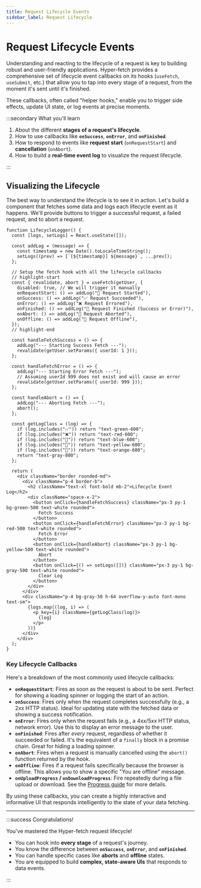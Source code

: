 ```yaml
---
title: Request Lifecycle Events
sidebar_label: Request Lifecycle
---
```


# Request Lifecycle Events

Understanding and reacting to the lifecycle of a request is key to building robust and user-friendly applications.
Hyper-fetch provides a comprehensive set of lifecycle event callbacks on its hooks (`useFetch`, `useSubmit`, etc.) that
allow you to tap into every stage of a request, from the moment it's sent until it's finished.

These callbacks, often called "helper hooks," enable you to trigger side effects, update UI state, or log events at
precise moments.

:::secondary What you'll learn

1.  About the different **stages of a request's lifecycle**.
2.  How to use callbacks like **`onSuccess`**, **`onError`**, and **`onFinished`**.
3.  How to respond to events like **request start** (`onRequestStart`) and **cancellation** (`onAbort`).
4.  How to build a **real-time event log** to visualize the request lifecycle.

:::

## Visualizing the Lifecycle

The best way to understand the lifecycle is to see it in action. Let's build a component that fetches some data and logs
each lifecycle event as it happens. We'll provide buttons to trigger a successful request, a failed request, and to
abort a request.

```tsx live
function LifecycleLogger() {
  const [logs, setLogs] = React.useState([]);

  const addLog = (message) => {
    const timestamp = new Date().toLocaleTimeString();
    setLogs((prev) => [`[${timestamp}] ${message}`, ...prev]);
  };

  // Setup the fetch hook with all the lifecycle callbacks
  // highlight-start
  const { revalidate, abort } = useFetch(getUser, {
    disabled: true, // We will trigger it manually
    onRequestStart: () => addLog("🚀 Request Started"),
    onSuccess: () => addLog("✅ Request Succeeded"),
    onError: () => addLog("❌ Request Errored"),
    onFinished: () => addLog("🏁 Request Finished (Success or Error)"),
    onAbort: () => addLog("🛑 Request Aborted"),
    onOffline: () => addLog("🔌 Request Offline"),
  });
  // highlight-end

  const handleFetchSuccess = () => {
    addLog("--- Starting Success Fetch ---");
    revalidate(getUser.setParams({ userId: 1 }));
  };

  const handleFetchError = () => {
    addLog("--- Starting Error Fetch ---");
    // Assuming userId 999 does not exist and will cause an error
    revalidate(getUser.setParams({ userId: 999 }));
  };

  const handleAbort = () => {
    addLog("--- Aborting Fetch ---");
    abort();
  };

  const getLogClass = (log) => {
    if (log.includes("✅")) return "text-green-600";
    if (log.includes("❌")) return "text-red-600";
    if (log.includes("🚀")) return "text-blue-600";
    if (log.includes("🛑")) return "text-yellow-600";
    if (log.includes("🔌")) return "text-orange-600";
    return "text-gray-800";
  };

  return (
    <div className="border rounded-md">
      <div className="p-4 border-b">
        <h2 className="text-xl font-bold mb-2">Lifecycle Event Log</h2>
        <div className="space-x-2">
          <button onClick={handleFetchSuccess} className="px-3 py-1 bg-green-500 text-white rounded">
            Fetch Success
          </button>
          <button onClick={handleFetchError} className="px-3 py-1 bg-red-500 text-white rounded">
            Fetch Error
          </button>
          <button onClick={handleAbort} className="px-3 py-1 bg-yellow-500 text-white rounded">
            Abort
          </button>
          <button onClick={() => setLogs([])} className="px-3 py-1 bg-gray-500 text-white rounded">
            Clear Log
          </button>
        </div>
      </div>
      <div className="p-4 bg-gray-50 h-64 overflow-y-auto font-mono text-sm">
        {logs.map((log, i) => (
          <p key={i} className={getLogClass(log)}>
            {log}
          </p>
        ))}
      </div>
    </div>
  );
}
```

### Key Lifecycle Callbacks

Here's a breakdown of the most commonly used lifecycle callbacks:

- **`onRequestStart`**: Fires as soon as the request is about to be sent. Perfect for showing a loading spinner or
  logging the start of an action.
- **`onSuccess`**: Fires only when the request completes successfully (e.g., a 2xx HTTP status). Ideal for updating
  state with the fetched data or showing a success notification.
- **`onError`**: Fires only when the request fails (e.g., a 4xx/5xx HTTP status, network error). Use this to display an
  error message to the user.
- **`onFinished`**: Fires after _every_ request, regardless of whether it succeeded or failed. It's the equivalent of a
  `finally` block in a promise chain. Great for hiding a loading spinner.
- **`onAbort`**: Fires when a request is manually cancelled using the `abort()` function returned by the hook.
- **`onOffline`**: Fires if a request fails specifically because the browser is offline. This allows you to show a
  specific "You are offline" message.
- **`onUploadProgress` / `onDownloadProgress`**: Fire repeatedly during a file upload or download. See the
  [Progress guide](./progress.mdx) for more details.

By using these callbacks, you can create a highly interactive and informative UI that responds intelligently to the
state of your data fetching.

---

:::success Congratulations!

You've mastered the Hyper-fetch request lifecycle!

- You can hook into **every stage** of a request's journey.
- You know the difference between **`onSuccess`**, **`onError`**, and **`onFinished`**.
- You can handle specific cases like **aborts** and **offline** states.
- You are equipped to build **complex, state-aware UIs** that responds to data events.

:::
